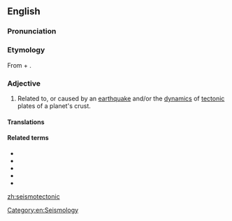 ==English==

===Pronunciation===

===Etymology===
From {{m|en|seismo-}} + {{m|en|tectonic}}.

===Adjective===
{{en-adj}}

# Related to, or caused by an [[earthquake]] and/or the [[dynamics]] of [[tectonic]] plates of a planet's crust.

====Translations====
{{trans-top|related to tectonic activity}}
{{trans-mid}}
{{trans-bottom}}

====Related terms====
* {{l|en|seismograph}}
* {{l|en|seismology}}
* {{l|en|plate tectonics}}
* {{l|en|tectonic keratoplasty}}
* {{l|en|tectonic plate}}

[[Category:en:Seismology]]

[[zh:seismotectonic]]